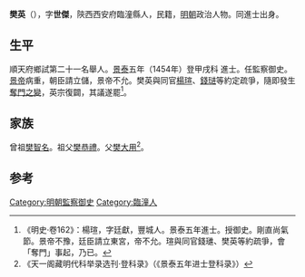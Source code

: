 {{for|东汉人物樊英|樊英 (东汉)}}
'''樊英'''（{{bd|1426年||？}}），字'''世傑'''，陝西西安府臨潼縣人，民籍，[[明朝|明朝]]政治人物。同進士出身。

==生平==
順天府鄉試第二十一名舉人。[[景泰|景泰]]五年（1454年）登甲戌科<!---[[會試|會試]]，得[[貢士|貢士]]第一百三十名。[[殿試|殿試]]登[[進士|進士]]第三甲第一百七十名--->進士。任監察御史。[[明代宗|景帝]]病重，朝臣請立儲，景帝不允。樊英與同官[[楊瑄|楊瑄]]、[[錢琎|錢琎]]等約定疏爭，隨即發生[[奪門之變|奪門之變]]，英宗復闢，其議遂罷<ref>《明史·卷162》：楊瑄，字廷獻，豐城人。景泰五年進士。授御史。剛直尚氣節。景帝不豫，廷臣請立東宮，帝不允。瑄與同官錢璡、樊英等約疏爭，會「奪門」事起，乃已。</ref>。

==家族==
曾祖[[樊智名|樊智名]]。祖父[[樊恭禮|樊恭禮]]。父[[樊大用|樊大用]]<ref>《天一阁藏明代科举录选刊·登科录》（《景泰五年进士登科录》）</ref>。

==参考==
{{reflist}}
{{明朝人物小作品}}
{{景泰五年甲戌科殿試金榜}}
{{DEFAULTSORT:Fan樊}}

[[Category:明朝監察御史|Category:明朝監察御史]]
[[Category:臨潼人|Category:臨潼人]]